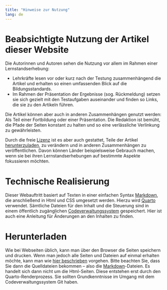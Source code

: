 ```yaml
---
title: "Hinweise zur Nutzung"
lang: de
---
```


# Beabsichtigte Nutzung der Artikel dieser Website

Die Autorinnen und Autoren sehen die Nutzung vor allem im Rahmen einer Lernstandserhebung:

* Lehrkräfte lesen vor oder kurz nach der Testung zusammenhängend die Artikel und erhalten so einen umfassenden Blick auf die Bildungsstandards.
* Im Rahmen der Präsentation der Ergebnisse (sog. Rückmeldung) setzen sie sich gezielt mit den Testaufgaben auseinander und finden so Links, die sie zu den Artikeln führen.

Die Artikel können aber auch in anderen Zusammenhängen genutzt werden: Als Teil einer Fortbildung oder einer Präsentation. Die Redaktion ist bemüht, die Pfade der Seiten konstant zu halten und so eine verlässliche Verlinkung zu gewährleisten.

Durch die freie [Lizenz](../index.qmd#lizenz) ist es aber auch gestattet, Teile der Artikel [herunterzuladen](#herunterladen), zu verändern und in anderen Zusammenhängen zu veröffentlichen. Davon können Länder beispielsweise Gebrauch machen, wenn sie bei ihren Lernstandserhebungen auf bestimmte Aspekte fokussieren möchten.

# Technische Realisierung

Dieser Webauftritt basiert auf Texten in einer einfachen Syntax [Markdown](https://markdown.de/), die anschließend in Html und CSS umgesetzt werden. Hierzu wird [Quarto](https://quarto.org/) verwendet. Sämtliche Dateien für den Inhalt und die Steuerung sind in einem öffentlich zugänglichen [Codeverwaltungssystem](https://github.com/iqb-berlin/vera-info) gespeichert. Hier ist auch eine Anleitung für Änderungen an den Inhalten zu finden.


# Herunterladen

Wie bei Webseiten üblich, kann man über den Browser die Seiten speichern und drucken. Wenn man jedoch alle Seiten und Dateien auf einmal erhalten möchte, kann man wie [hier beschrieben](https://github.com/iqb-berlin/vera-info#readme) vorgehen. Bitte beachten Sie, dass Sie dann die Quelldateien bekommen -- also die [Markdown](https://markdown.de/)-Dateien. Es handelt sich dann nicht um die Html-Seiten. Diese entstehen erst durch den Quarto-Renderprozess. Sie sollten Grundkenntnisse im Umgang mit dem Codeverwaltungssystem Git haben.
